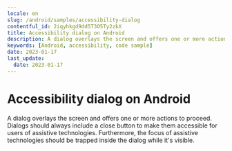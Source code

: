 ```yaml
---
locale: en
slug: /android/samples/accessibility-dialog
contentful_id: 2iqyhkgd9dd5T3O5Ty2zkX
title: Accessibility dialog on Android
description: A dialog overlays the screen and offers one or more actions to proceed.
keywords: [Android, accessibility, code sample]
date: 2023-01-17
last_update:
  date: 2023-01-17
---
```


# Accessibility dialog on Android

A dialog overlays the screen and offers one or more actions to proceed. Dialogs should always include a close button to make them accessible for users of assistive technologies. Furthermore, the focus of assistive technologies should be trapped inside the dialog while it's visible.

<CodeSample id="accessibility-dialog" locale="en" platform="android"/>
